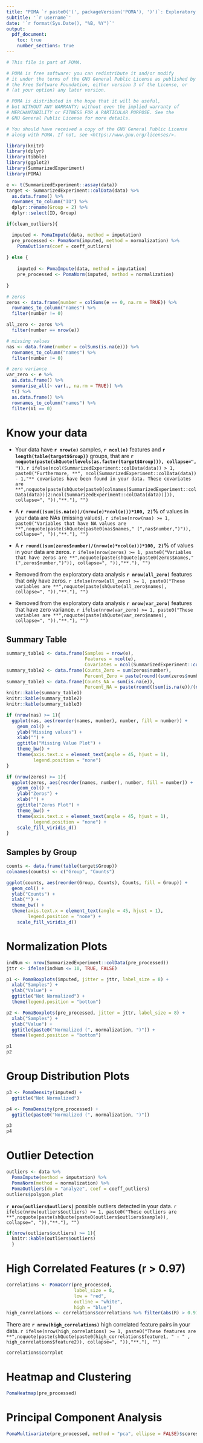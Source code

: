 ```yaml
---
title: "POMA `r paste0('(', packageVersion('POMA'), ')')`: Exploratory Data Analysis Report"
subtitle: '`r username`'
date: '`r format(Sys.Date(), "%B, %Y")`'
output:
  pdf_document:
    toc: true
    number_sections: true
---
```


```r
# This file is part of POMA.

# POMA is free software: you can redistribute it and/or modify
# it under the terms of the GNU General Public License as published by
# the Free Software Foundation, either version 3 of the License, or
# (at your option) any later version.

# POMA is distributed in the hope that it will be useful,
# but WITHOUT ANY WARRANTY; without even the implied warranty of
# MERCHANTABILITY or FITNESS FOR A PARTICULAR PURPOSE. See the
# GNU General Public License for more details.

# You should have received a copy of the GNU General Public License
# along with POMA. If not, see <https://www.gnu.org/licenses/>.

library(knitr)
library(dplyr)
library(tibble)
library(ggplot2)
library(SummarizedExperiment)
library(POMA)

e <- t(SummarizedExperiment::assay(data))
target <- SummarizedExperiment::colData(data) %>% 
  as.data.frame() %>% 
  rownames_to_column("ID") %>% 
  dplyr::rename(Group = 2) %>% 
  dplyr::select(ID, Group)
```

\pagebreak

```r
if(clean_outliers){

  imputed <- PomaImpute(data, method = imputation)
  pre_processed <- PomaNorm(imputed, method = normalization) %>%
    PomaOutliers(coef = coeff_outliers)
  
} else {
  
    imputed <- PomaImpute(data, method = imputation)
    pre_processed <- PomaNorm(imputed, method = normalization)
  
}
```

```r
# zeros
zeros <- data.frame(number = colSums(e == 0, na.rm = TRUE)) %>%
  rownames_to_column("names") %>%
  filter(number != 0)

all_zero <- zeros %>% 
  filter(number == nrow(e))

# missing values
nas <- data.frame(number = colSums(is.na(e))) %>%
  rownames_to_column("names") %>%
  filter(number != 0)

# zero variance
var_zero <- e %>%
  as.data.frame() %>%
  summarise_all(~ var(., na.rm = TRUE)) %>%
  t() %>%
  as.data.frame() %>%
  rownames_to_column("names") %>%
  filter(V1 == 0)
```

\pagebreak

# Know your data

  + Your data have **`r nrow(e)`** samples, **`r ncol(e)`** features and **`r length(table(target$Group))`** groups, that are **`r noquote(paste(shQuote(levels(as.factor(target$Group))), collapse=", "))`**. `r ifelse(ncol(SummarizedExperiment::colData(data)) > 1, paste0("Furthermore, **", ncol(SummarizedExperiment::colData(data)) - 1,"** covariates have been found in your data. These covariates are **",noquote(paste(shQuote(paste0(colnames(SummarizedExperiment::colData(data))[2:ncol(SummarizedExperiment::colData(data))])), collapse=", ")),"**."), "")`          

  + A **`r round((sum(is.na(e))/(nrow(e)*ncol(e)))*100, 2)`%** of values in your data are NAs (missing values). `r ifelse(nrow(nas) >= 1, paste0("Variables that have NA values are **",noquote(paste(shQuote(paste0(nas$names," (",nas$number,")")), collapse=", ")),"**."), "")`

  + A **`r round((sum(zeros$number)/(nrow(e)*ncol(e)))*100, 2)`%** of values in your data are zeros. `r ifelse(nrow(zeros) >= 1, paste0("Variables that have zeros are **",noquote(paste(shQuote(paste0(zeros$names," (",zeros$number,")")), collapse=", ")),"**."), "")`
  
  + Removed from the exploratory data analysis **`r nrow(all_zero)`** features that only have zeros. `r ifelse(nrow(all_zero) >= 1, paste0("These variables are **",noquote(paste(shQuote(all_zero$names), collapse=", ")),"**."), "")` 
  
  + Removed from the exploratory data analysis **`r nrow(var_zero)`** features that have zero variance. `r ifelse(nrow(var_zero) >= 1, paste0("These variables are **",noquote(paste(shQuote(var_zero$names), collapse=", ")),"**."), "")`

## Summary Table

```r
summary_table1 <- data.frame(Samples = nrow(e),
                             Features = ncol(e),
                             Covariates = ncol(SummarizedExperiment::colData(data)) - 1)
summary_table2 <- data.frame(Counts_Zero = sum(zeros$number),
                             Percent_Zero = paste(round((sum(zeros$number)/(nrow(e)*ncol(e)))*100, 2), "%"))
summary_table3 <- data.frame(Counts_NA = sum(is.na(e)),
                             Percent_NA = paste(round((sum(is.na(e))/(nrow(e)*ncol(e)))*100, 2), "%")) 
knitr::kable(summary_table1)
knitr::kable(summary_table2)
knitr::kable(summary_table3)
```

```r
if (nrow(nas) >= 1){
  ggplot(nas, aes(reorder(names, number), number, fill = number)) +
    geom_col() +
    ylab("Missing values") +
    xlab("") +
    ggtitle("Missing Value Plot") +
    theme_bw() + 
    theme(axis.text.x = element_text(angle = 45, hjust = 1),
          legend.position = "none")
}
```

```r
if (nrow(zeros) >= 1){
  ggplot(zeros, aes(reorder(names, number), number, fill = number)) +
    geom_col() +
    ylab("Zeros") +
    xlab("") +
    ggtitle("Zeros Plot") +
    theme_bw() + 
    theme(axis.text.x = element_text(angle = 45, hjust = 1),
          legend.position = "none") +
    scale_fill_viridis_d()
}
```

## Samples by Group

```r
counts <- data.frame(table(target$Group))
colnames(counts) <- c("Group", "Counts")

ggplot(counts, aes(reorder(Group, Counts), Counts, fill = Group)) +
  geom_col() +
  ylab("Counts") +
  xlab("") +
  theme_bw() + 
  theme(axis.text.x = element_text(angle = 45, hjust = 1),
        legend.position = "none") +
    scale_fill_viridis_d()
```

\pagebreak

# Normalization Plots

```r
indNum <- nrow(SummarizedExperiment::colData(pre_processed))
jttr <- ifelse(indNum <= 10, TRUE, FALSE)

p1 <- PomaBoxplots(imputed, jitter = jttr, label_size = 8) +
  xlab("Samples") +
  ylab("Value") +
  ggtitle("Not Normalized") +
  theme(legend.position = "bottom")

p2 <- PomaBoxplots(pre_processed, jitter = jttr, label_size = 8) +
  xlab("Samples") +
  ylab("Value") +
  ggtitle(paste0("Normalized (", normalization, ")")) +
  theme(legend.position = "bottom")

p1
p2
```

\pagebreak

# Group Distribution Plots

```r
p3 <- PomaDensity(imputed) +
  ggtitle("Not Normalized")

p4 <- PomaDensity(pre_processed) +
  ggtitle(paste0("Normalized (", normalization, ")"))

p3
p4
```

\pagebreak

# Outlier Detection

```r
outliers <- data %>% 
  PomaImpute(method = imputation) %>%
  PomaNorm(method = normalization) %>%
  PomaOutliers(do = "analyze", coef = coeff_outliers)
outliers$polygon_plot
```

**`r nrow(outliers$outliers)`** possible outliers detected in your data. `r ifelse(nrow(outliers$outliers) >= 1, paste0("These outliers are **",noquote(paste(shQuote(paste0(outliers$outliers$sample)), collapse=", ")),"**."), "")`

```r
if(nrow(outliers$outliers) >= 1){
  knitr::kable(outliers$outliers)
  }
```

\pagebreak

# High Correlated Features (r > 0.97)

```r
correlations <- PomaCorr(pre_processed, 
                         label_size = 8,
                         low = "red",
                         outline = "white",
                         high = "blue")
high_correlations <- correlations$correlations %>% filter(abs(R) > 0.97)
```

There are **`r nrow(high_correlations)`** high correlated feature pairs in your data. `r ifelse(nrow(high_correlations) >= 1, paste0("These features are **",noquote(paste(shQuote(paste0(high_correlations$feature1, " - " , high_correlations$feature2)), collapse=", ")),"**."), "")`

```r
correlations$corrplot
```

\pagebreak

# Heatmap and Clustering

```r
PomaHeatmap(pre_processed)
```

\pagebreak

# Principal Component Analysis

```r
PomaMultivariate(pre_processed, method = "pca", ellipse = FALSE)$scoresplot
```

